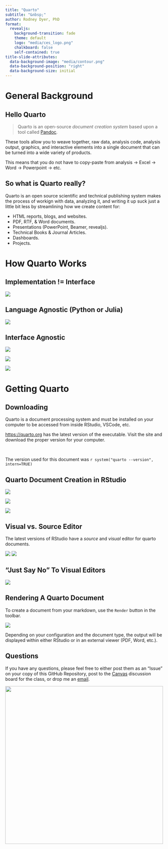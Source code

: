 ```yaml
---
title: "Quarto"
subtitle: "&nbsp;"
author: Rodney Dyer, PhD
format: 
  revealjs:
    background-transition: fade
    theme: default
    logo: "media/ces_logo.png"
    chalkboard: false
    self-contained: true
title-slide-attributes: 
  data-background-image: "media/contour.png"
  data-background-position: "right"
  data-background-size: initial
---
```


# General Background {background-color="black" background-image="media/contour.png" background-size="initial" background-position="right"}

## Hello Quarto

> Quarto is an open-source *document creation system* based upon a tool called [Pandoc](https://pandoc.org/).

::: {.fragment .fade-in}
These tools allow you to weave together, raw data, analysis code, analysis output, graphics, and interactive elements into a single document that can be turned into a wide variety of products.
:::

::: {.fragment .fade-in}
This means that you do not have to copy-paste from analysis -\> Excel -\> Word -\> Powerpoint -\> etc.
:::

## So what is Quarto really?

Quarto is an open source scientific and technical publishing system makes the process of workign with data, analyzing it, and writing it up suck just a little bit less by streamlining how we create content for:

-   HTML reports, blogs, and websites.
-   PDF, RTF, & Word documents.
-   Presentations (PowerPoint, Beamer, revealjs).
-   Technical Books & Journal Articles.
-   Dashboards.
-   Projects.

# How Quarto Works {background-color="black" background-image="media/contour.png" background-size="initial" background-position="right"}

## Implementation != Interface

![](media/qmd-knitr.png)

## Language Agnostic (Python or Julia)

![](media/qmd-jupyter.png)

## Interface Agnostic

::: r-stack
![](media/rstudio-preview.png){.fragment}

![](media/jupyterlab-preview.png){.fragment}

![](media/python-vscode.png){.fragment}
:::

# Getting Quarto {background-color="black" background-image="media/contour.png" background-size="initial" background-position="right"}

## Downloading

Quarto is a document processing system and must be installed on your computer to be accessed from inside RStudio, VSCode, etc.

[https://quarto.org](https://quarto.org/) has the latest version of the executable. Visit the site and download the proper version for your computer.

 

::: callout-note
The version used for this document was `r system("quarto --version", intern=TRUE)`
:::

## Quarto Document Creation in RStudio

::: r-stack
![](media/qmd_doc.png){.fragment}

![](media/qmd_presentation.png){.fragment}

![](media/qmd_interactive.png){.fragment}
:::

## Visual vs. Source Editor

The latest versions of RStudio have a *source* and *visual* editor for quarto documents.

![](media/source.png)
![](media/visual.png)

## "Just Say No" To Visual Editors {background-color="black"}

![](media/dyer-no.jpg){fig-align="center"}


## Rendering A Quarto Document

To create a document from your markdown, use the `Render` button in the toolbar.  

![](media/render.png)

:::{.fragment .fade-in}
Depending on your configuration and the document type, the output will be displayed within either RStudio or in an external viewer (PDF, Word, etc.).
:::

## Questions

::: {layout-ncol="2"}
If you have any questions, please feel free to either post them as an "Issue" on your copy of this GitHub Repository, post to the [Canvas](https://canvas.vcu.edu) discussion board for the class, or drop me an [email](mailto://rjdyer@vcu.edu).

![](media/peter_sellers.gif){.middle fig-alt="Peter Sellers looking bored" fig-align="center" width="500"}
:::

